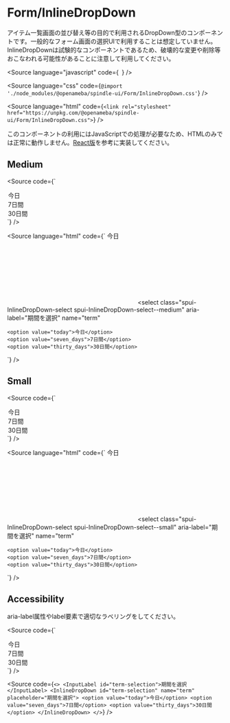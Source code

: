 
<Meta of={InlineDropDownStories} />

# Form/InlineDropDown

アイテム一覧画面の並び替え等の目的で利用されるDropDown型のコンポーネントです。一般的なフォーム画面の選択UIで利用することは想定していません。 InlineDropDownは試験的なコンポーネントであるため、破壊的な変更や削除等おこなわれる可能性があることに注意して利用してください。



<Source
  language="javascript"
  code={`
  `}
/>

<Source
  language="css"
  code={`@import './node_modules/@openameba/spindle-ui/Form/InlineDropDown.css'`}
/>

<Source
  language="html"
  code={`<link rel="stylesheet" href="https://unpkg.com/@openameba/spindle-ui/Form/InlineDropDown.css">`}
/>

このコンポーネントの利用にはJavaScriptでの処理が必要なため、HTMLのみでは正常に動作しません。[React版](https://github.com/openameba/spindle/tree/main/packages/spindle-ui/src/Form/InlineDropDown.tsx)を参考に実装してください。

## Medium

<Story of={InlineDropDownStories.Medium} />

<Source
  code={`
<InlineDropDown aria-label="期間を選択" name="term">
  <option value="today">今日</option>
  <option value="seven_days">7日間</option>
  <option value="thirty_days">30日間</option>
</InlineDropDown>
`}
/>

<Source
  language="html"
  code={`
<label class="spui-InlineDropDown-label is-active">
  <span class="spui-InlineDropDown-visual">
    <span class="spui-InlineDropDown-text spui-InlineDropDown-text--medium">今日</span>
    <span class="spui-InlineDropDown-icon spui-InlineDropDown-icon--medium"><svg/></span>
  </span>
  <select class="spui-InlineDropDown-select spui-InlineDropDown-select--medium" aria-label="期間を選択" name="term"
  >
    <option value="today">今日</option>
    <option value="seven_days">7日間</option>
    <option value="thirty_days">30日間</option>
  </select>
  <span class="spui-InlineDropDown-outline"></span>
</label>
  `}
/>

## Small

<Story of={InlineDropDownStories.Small} />

<Source
  code={`
<InlineDropDown visualSize="small" aria-label="期間を選択" name="term">
  <option value="today">今日</option>
  <option value="seven_days">7日間</option>
  <option value="thirty_days">30日間</option>
</InlineDropDown>
`}
/>

<Source
  language="html"
  code={`
<label class="spui-InlineDropDown-label is-active">
  <span class="spui-InlineDropDown-visual">
    <span class="spui-InlineDropDown-text spui-InlineDropDown-text--small">今日</span>
    <span class="spui-InlineDropDown-icon spui-InlineDropDown-icon--small"><svg/></span>
  </span>
  <select class="spui-InlineDropDown-select spui-InlineDropDown-select--small" aria-label="期間を選択" name="term"
  >
    <option value="today">今日</option>
    <option value="seven_days">7日間</option>
    <option value="thirty_days">30日間</option>
  </select>
  <span class="spui-InlineDropDown-outline"></span>
</label>
  `}
/>

## Accessibility

aria-label属性やlabel要素で適切なラベリングをしてください。

<Source
  code={`
<InlineDropDown aria-label="期間を選択" id="term-selection" name="term" placeholder="期間を選択">
  <option value="today">今日</option>
  <option value="seven_days">7日間</option>
  <option value="thirty_days">30日間</option>
</InlineDropDown>
  `}
/>

<Source
  code={`
<>
  <InputLabel id="term-selection">期間を選択</InputLabel>
  <InlineDropDown id="term-selection" name="term" placeholder="期間を選択">
    <option value="today">今日</option>
    <option value="seven_days">7日間</option>
    <option value="thirty_days">30日間</option>
  </InlineDropDown>
</>
  `}
/>
